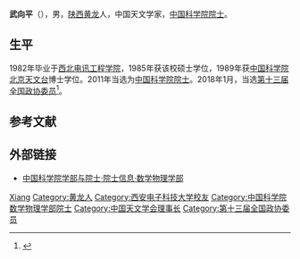 '''武向平'''（{{bd|1961年|1月||}}），男，[[陕西省|陕西]][[黄龙县|黄龙]]人，中国天文学家，[[中国科学院院士|中国科学院院士]]。

== 生平 ==
1982年毕业于[[西北电讯工程学院|西北电讯工程学院]]，1985年获该校硕士学位，1989年获[[中国科学院北京天文台|中国科学院北京天文台]]博士学位。2011年当选为[[中国科学院院士|中国科学院院士]]。2018年1月，当选[[中国人民政治协商会议第十三届全国委员会委员名单|第十三届全国政协委员]]<ref>{{Cite web|url=http://sports.163.com/18/0126/06/D92BRKK400051C89.html|title=中国人民政治协商会议第十三届全国委员会委员名单|accessdate=2018-01-26|last=|work=网易|archive-url=https://web.archive.org/web/20180127143232/http://sports.163.com/18/0126/06/D92BRKK400051C89.html|archive-date=2018-01-27|dead-url=yes}}</ref>。

== 参考文献 ==
{{reflist}}

== 外部链接 ==
* [https://web.archive.org/web/20120308190537/http://sourcedb.cas.cn/sourcedb_ad_cas/zw2/ysxx/sxwlxb/ 中国科学院学部与院士·院士信息·数学物理学部]

{{中国科学家小作品}}
{{中国科学院数学物理学部院士}}
{{Navboxes
| title  = 武向平在[[中国天文学会|中国天文学会]]的职务
| list1  =
{{中国天文学会第十三届理事会}}
{{中国天文学会第十四届理事会}}
}}
{{Navboxes
| title  = 武向平在[[中国科学技术协会|中国科学技术协会]]的职务
| list1  =
{{中国科学技术协会第九届全国委员会}}
}}

{{Authority control}}
{{DEFAULTSORT:Wu武}}
[[Category:武姓|Xiang]]
[[Category:黄龙人|Category:黄龙人]]
[[Category:西安电子科技大学校友|Category:西安电子科技大学校友]]
[[Category:中国科学院数学物理学部院士|Category:中国科学院数学物理学部院士]]
[[Category:中国天文学会理事长|Category:中国天文学会理事长]]
[[Category:第十三届全国政协委员|Category:第十三届全国政协委员]]